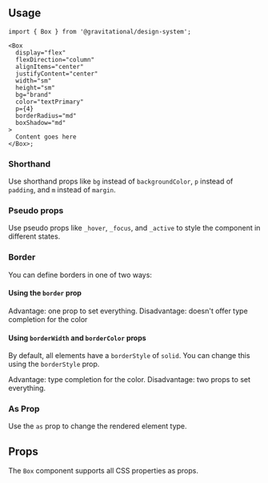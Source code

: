 


<Meta title="Components/Layout/Box" />

<DocsHeader
  title="Box"
  description="The most abstract component for styling elements."
/>

<Canvas of={BoxStories.ExampleLonghand} />

## Usage

```tsx
import { Box } from '@gravitational/design-system';

<Box
  display="flex"
  flexDirection="column"
  alignItems="center"
  justifyContent="center"
  width="sm"
  height="sm"
  bg="brand"
  color="textPrimary"
  p={4}
  borderRadius="md"
  boxShadow="md"
>
  Content goes here
</Box>;
```

### Shorthand

Use shorthand props like `bg` instead of `backgroundColor`, `p` instead of `padding`, and `m` instead of `margin`.

<Canvas of={BoxStories.ExampleShorthand} />

### Pseudo props

Use pseudo props like `_hover`, `_focus`, and `_active` to style the component in different states.

<Canvas of={BoxStories.ExamplePseudo} />

### Border

You can define borders in one of two ways:

#### Using the `border` prop

Advantage: one prop to set everything.
Disadvantage: doesn't offer type completion for the color

<Canvas of={BoxStories.BorderProp} />

#### Using `borderWidth` and `borderColor` props

By default, all elements have a `borderStyle` of `solid`. You can change this using the `borderStyle` prop.

Advantage: type completion for the color.
Disadvantage: two props to set everything.

<Canvas of={BoxStories.BorderWidthColorProps} />

### As Prop

Use the `as` prop to change the rendered element type.

<Canvas of={BoxStories.AsProp} />

## Props

The `Box` component supports all CSS properties as props.
